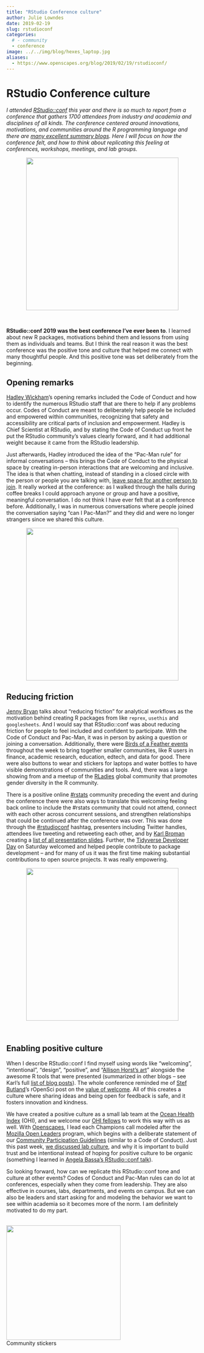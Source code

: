 ```yaml
---
title: "RStudio Conference culture"
author: Julie Lowndes
date: 2019-02-19
slug: rstudioconf
categories:
  # - community
  - conference
image: ../../img/blog/hexes_laptop.jpg
aliases: 
  - https://www.openscapes.org/blog/2019/02/19/rstudioconf/
---
```


# RStudio Conference culture

*I attended [RStudio::conf](https://www.rstudio.com/conference/) this year and there is so much to report from a conference that gathers 1700 attendees from industry and academia and disciplines of all kinds. The conference centered around innovations, motivations, and communities around the R programming language and there are [many excellent summary blogs](https://github.com/kbroman/RStudioConf2019Slides#followup-blog-posts). Here I will focus on how the conference felt, and how to think about replicating this feeling at conferences, workshops, meetings, and lab groups.*

<center>
  <a href="https://twitter.com/juliesquid/status/1086734354083180545">
    <img src="/img/blog/rstudioconf-tweet-jsl.png" width="400px">
  </a>
</center>

<br>

**RStudio::conf 2019 was the best conference I’ve ever been to**. I learned about new R packages, motivations behind them and lessons from using them as individuals and teams. But I think the real reason it was the best conference was the positive tone and culture that helped me connect with many thoughtful people. And this positive tone was set deliberately from the beginning. 

## Opening remarks

[Hadley Wickham](https://twitter.com/hadleywickham/)’s opening remarks included the Code of Conduct and how to identify the numerous RStudio staff that are there to help if any problems occur. Codes of Conduct are meant to deliberately help people be included and empowered within communities, recognizing that safety and accessibility are critical parts of inclusion and empowerment. Hadley is Chief Scientist at RStudio, and by stating the Code of Conduct up front he put the RStudio community’s values clearly forward, and it had additional weight because it came from the RStudio leadership. 

Just afterwards, Hadley introduced the idea of the “Pac-Man rule” for informal conversations – this brings the Code of Conduct to the physical space by creating in-person interactions that are welcoming and inclusive. The idea is that when chatting, instead of standing in a closed circle with the person or people you are talking with, [leave space for another person to join](https://www.ericholscher.com/blog/2017/aug/2/pacman-rule-conferences/). It really worked at the conference: as I walked through the halls during coffee breaks I could approach anyone or group and have a positive, meaningful conversation. I do not think I have ever felt that at a conference before. Additionally, I was in numerous conversations where people joined the conversation saying “can I Pac-Man?” and they did and were no longer strangers since we shared this culture. 

<center>
  <a href="https://twitter.com/robinson_es/status/1085917956033392641">
    <img src="/img/blog/rstudioconf-tweet-er.png" width="400px">
  </a>
</center>


## Reducing friction

[Jenny Bryan](https://twitter.com/jennybryan/) talks about “reducing friction” for analytical workflows as the motivation behind creating R packages from like `reprex`, `usethis` and `googlesheets`. And I would say that RStudio::conf was about reducing friction for people to feel included and confident to participate. With the Code of Conduct and Pac-Man, it was in person by asking a question or joining a conversation. Additionally, there were [Birds of a Feather events](https://community.rstudio.com/t/birds-of-a-feather-bof-at-rstudio-conf-2019l/19328) throughout the week to bring together smaller communities, like R users in finance, academic research, education, edtech, and data for good. There were also buttons to wear and stickers for laptops and water bottles to have visible demonstrations of communities and tools. And, there was a large showing from and a meetup of the [RLadies](https://rladies.org/) global community that promotes gender diversity in the R community. 

There is a positive online [#rstats](https://twitter.com/search?f=tweets&q=%23rstats&src=typd) community preceding the event and during the conference there were also ways to translate this welcoming feeling back online to include the #rstats community that could not attend, connect with each other across concurrent sessions, and strengthen relationships that could be continued after the conference was over. This was done through the [#rstudioconf](https://twitter.com/search?f=tweets&q=%23rstudioconf&src=typd) hashtag, presenters including Twitter handles, attendees live tweeting and retweeting each other, and by [Karl Broman](https://twitter.com/kwbroman) creating a [list of all presentation slides](https://github.com/kbroman/RStudioConf2019Slides). Further, the [Tidyverse Developer Day](https://github.com/tidyverse/dev-day-2019#tidyverse-developer-day-2019) on Saturday welcomed and helped people contribute to package development – and for many of us it was the first time making substantial contributions to open source projects. It was really empowering. 

<center>
  <a href="https://twitter.com/CivicAngela/status/1086689357929631744">
    <img src="/img/blog/rstudioconf-tidyverse-dev.png" width="400px">
  </a>
</center>

<br>

## Enabling positive culture 

When I describe RStudio::conf I find myself using words like “welcoming”, “intentional”, “design”, “positive”, and “[Allison Horst’s art](https://twitter.com/search?q=%40allison_horst%20%23rstudioconf&src=typd)” alongside the awesome R tools that were presented (summarized in other blogs – see Karl's full [list of blog posts](https://github.com/kbroman/RStudioConf2019Slides#followup-blog-posts)). The whole conference reminded me of [Stef Butland](https://twitter.com/StefanieButland)’s rOpenSci post on the [value of welcome](https://ropensci.org/blog/2017/07/18/value-of-welcome/). All of this creates a culture where sharing ideas and being open for feedback is safe, and it fosters innovation and kindness. 

We have created a positive culture as a small lab team at the [Ocean Health Index](http://ohi-science.org) (OHI), and we welcome our [OHI fellows](http://ohi-science.org/ohi-global/fellows.html) to work this way with us as well. With [Openscapes](https://openscapes.org), I lead each Champions call modeled after the [Mozilla Open Leaders](https://foundation.mozilla.org/en/opportunity/mozilla-open-leaders/) program, which begins with a deliberate statement of our [Community Participation Guidelines](https://www.mozilla.org/en-US/about/governance/policies/participation/) (similar to a Code of Conduct). Just this past week, [we discussed lab culture](https://openscapes.github.io/series/index.html#agendas), and why it is important to build trust and be intentional instead of hoping for positive culture to be organic (something I learned in [Angela Bassa’s RStudio::conf talk](https://resources.rstudio.com/rstudio-conf-2019/data-science-as-a-team-sport)).

So looking forward, how can we replicate this RStudio::conf tone and culture at other events? Codes of Conduct and Pac-Man rules can do lot at conferences, especially when they come from leadership. They are also effective in courses, labs, departments, and events on campus. But we can also be leaders and start asking for and modeling the behavior we want to see within academia so it becomes more of the norm. I am definitely motivated to do my part.

<br>
<img src="/img/blog/hexes_laptop.jpg" width="300px">  
Community stickers
